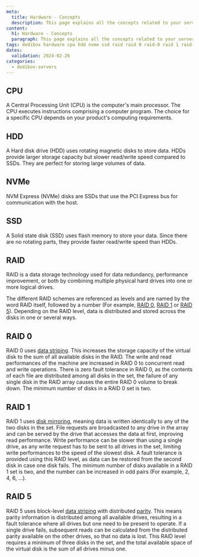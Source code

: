```yaml
---
meta:
  title: Hardware - Concepts
  description: This page explains all the concepts related to your servers Hardware
content:
  h1: Hardware - Concepts
  paragraph: This page explains all the concepts related to your servers Hardware
tags: dedibox hardware cpu hdd nvme ssd raid raid 0 raid-0 raid 1 raid-1 raid-5
dates:
  validation: 2024-02-26
categories:
  - dedibox-servers
---
```


## CPU

A Central Processing Unit (CPU) is the computer's main processor. The CPU executes instructions comprising a computer program. The choice for a specific CPU depends on your product's computing requirements.

## HDD

A Hard disk drive (HDD) uses rotating magnetic disks to store data. HDDs provide larger storage capacity but slower read/write speed compared to SSDs. They are perfect for storing large volumes of data.

## NVMe

NVM Express (NVMe) disks are SSDs that use the PCI Express bus for communication with the host.

## SSD

A Solid state disk (SSD) uses flash memory to store your data. Since there are no rotating parts, they provide faster read/write speed than HDDs.

## RAID

RAID is a data storage technology used for data redundancy, performance improvement, or both by combining multiple physical hard drives into one or more logical drives.

The different RAID schemes are referenced as levels and are named by the word RAID itself, followed by a number (For example, [RAID 0](#raid-0/), [RAID 1](#raid-1/) or [RAID 5](#raid-5/)). Depending on the RAID level, data is distributed and stored across the disks in one or several ways.

## RAID 0

RAID 0 uses [data striping](https://en.wikipedia.org/wiki/Data_striping/). This increases the storage capacity of the virtual disk to the sum of all available disks in the RAID. The write and read performances of the machine are increased in RAID 0 to concurrent read and write operations. There is zero fault tolerance in RAID 0, as the contents of each file are distributed among all disks in the set, the failure of any single disk in the RAID array causes the entire RAID 0 volume to break down.
The minimum number of disks in a RAID 0 set is two.

## RAID 1

RAID 1 uses [disk mirroring](https://en.wikipedia.org/wiki/Disk_mirroring/), meaning data is written identically to any of the two disks in the set. File requests are broadcasted to any drive in the array and can be served by the drive that accesses the data at first, improving read performance. Write performance can be slower than using a single drive, as any write request has to be sent to all drives in the set, limiting write performances to the speed of the slowest disk. A fault tolerance is provided using this RAID level, as data can be restored from the second disk in case one disk fails. The minimum number of disks available in a RAID 1 set is two, and the number can be increased in odd pairs (For example, 2, 4, 6, …).

## RAID 5

RAID 5 uses block-level [data striping](https://en.wikipedia.org/wiki/Data_striping/) with distributed [parity](https://en.wikipedia.org/wiki/Parity_drive/). This means parity information is distributed among all available drives, resulting in a fault tolerance where all drives but one need to be present to operate. If a single drive fails, subsequent reads can be calculated from the distributed parity available on the other drives, so that no data is lost. This RAID level requires a minimum of three disks in the set, and the total available space of the virtual disk is the sum of all drives minus one.